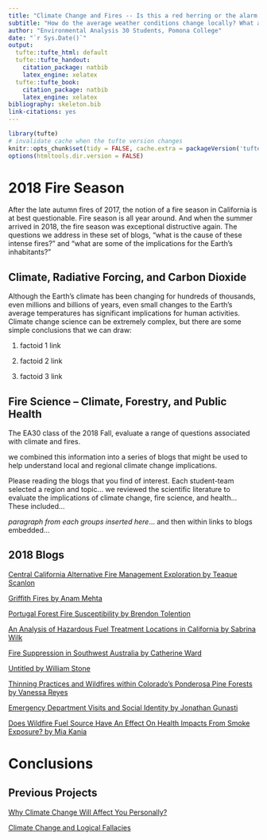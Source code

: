 ```yaml
---
title: "Climate Change and Fires -- Is this a red herring or the alarm alarmists have been warning about?"
subtitle: "How do the average weather conditions change locally? What are the implications of climate change?"
author: "Environmental Analysis 30 Students, Pomona College"
date: "`r Sys.Date()`"
output:
  tufte::tufte_html: default
  tufte::tufte_handout:
    citation_package: natbib
    latex_engine: xelatex
  tufte::tufte_book:
    citation_package: natbib
    latex_engine: xelatex
bibliography: skeleton.bib
link-citations: yes
---
```


```r
library(tufte)
# invalidate cache when the tufte version changes
knitr::opts_chunk$set(tidy = FALSE, cache.extra = packageVersion('tufte'))
options(htmltools.dir.version = FALSE)
```
# 2018 Fire Season

After the late autumn fires of 2017, the notion of a fire season in California is at best questionable. Fire season is all year around. And when the summer arrived in 2018, the fire season was exceptional distructive again. The questions we address in these set of blogs, "what is the cause of these intense fires?" and "what are some of the implications for the Earth's inhabitants?"


## Climate, Radiative Forcing, and Carbon Dioxide

Although the Earth's climate has been changing for hundreds of thousands, even millions and billions of years, even small changes to the Earth's average temperatures has significant implications for human activities. Climate change science can be extremely complex, but there are some simple conclusions that we can draw: 

1) factoid 1 link

2) factoid 2 link

3) factoid 3 link


## Fire Science -- Climate, Forestry, and Public Health

The EA30 class of the 2018 Fall, evaluate a range of questions associated with climate and fires.


we combined this information into a series of blogs that might be used to help understand local and regional climate change implications. 

Please reading the blogs that you find of interest. Each student-team selected a region and topic...
we reviewed the scientific literature to evaluate the implications of climate change, fire science, and health...
These included...

*paragraph from each groups inserted here*... and then within links to blogs embedded...




## 2018 Blogs

[Central California Alternative Fire Management Exploration by Teaque Scanlon](F2018_Blogs/Scanlon.html)

[Griffith Fires by Anam Mehta](F2018_Blogs/Mehta.html)

[Portugal Forest Fire Susceptibility by Brendon Tolention](F2018_Blogs/Tolentino.html)

[An Analysis of Hazardous Fuel Treatment Locations in California by Sabrina Wilk](F2018_Blogs/Wilk.html)

[Fire Suppression in Southwest Australia by Catherine Ward](F2018_Blogs/Ward.html)

[Untitled by William Stone](F2018_Blogs/Stone.html)

[Thinning Practices and Wildfires within Colorado's Ponderosa Pine Forests by Vanessa Reyes](F2018_Blogs/Reyes.html)

[Emergency Department Visits and Social Identity by Jonathan Gunasti](F2018_Blogs/Gunasti.html)

[Does Wildfire Fuel Source Have An Effect On Health Impacts From Smoke Exposure? by Mia Kania](F2018_Blogs/Kania.html)

# Conclusions



## Previous Projects

[Why Climate Change Will Affect You Personally?](Index_2017F.html)

[Climate Change and Logical Fallacies](Index_2017S.html)
